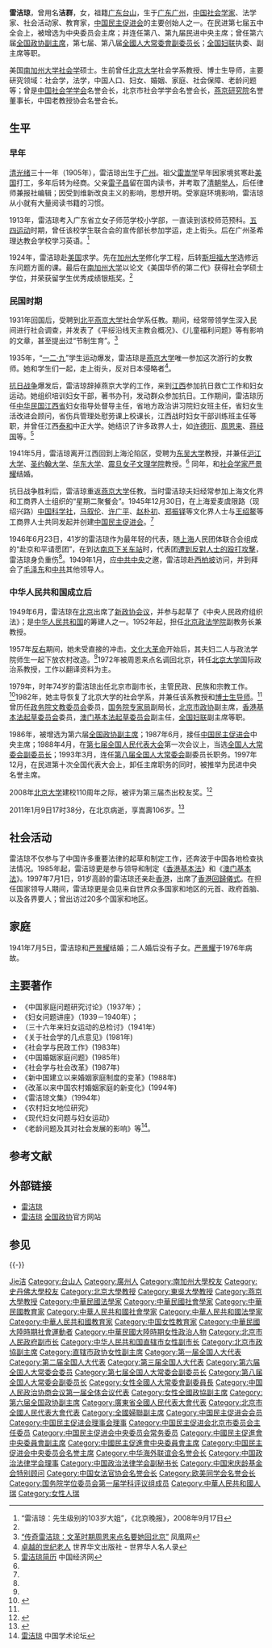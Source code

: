 {{Infobox_officeholder
|name          = <span style="font-size:larger;">雷洁琼</span>
|image name    = Lei Jieqiong.jpg
|width         = 240px
|term1         = [[第七届全国人民代表大会|第七届全国人民代表大会]]<br>[[第八届全国人民代表大会|第八届全国人民代表大会]]
|office1       = {{flagicon|中国}}[[全国人民代表大会常务委员会副委员长|全国人民代表大会常务委员会副委员长]]<br>
|term_start1        = 1988年4月8日
|term_end1          = 1998年3月4日
|chief1             = [[万里|万里]]{{to}}[[乔石|乔石]]
|alongside1         = [[倪志福|倪志福]]、[[陈慕华|陈慕华]]、[[费孝通|费孝通]]等
|office2            = [[中国民主促进会中央委员会|中国民主促进会中央委员会]]主席
|term_start2        = 1987年6月
|term_end2          = 1997年12月2日
|predecessor2       = [[葉聖陶|葉聖陶]]
|successor2         = [[許嘉璐|許嘉璐]]
|term3              = [[中国人民政治协商会议第六届全国委员会委员名单|中国人民政治协商会议第六届全国委员会]]
|office3            = [[File:Charter_of_the_Chinese_People's_Political_Consultative_Conference_(CPPCC)_logo.svg|25px]][[中国人民政治协商会议全国委员会副主席|中国人民政治协商会议全国委员会副主席]]
|term_start3        = 1986年4月11日
|term_end3          = 1988年3月23日
|chairman3          = [[邓颖超|邓颖超]]
|alongside3         = [[王恩茂|王恩茂]]、[[钱学森|钱学森]]等
|Sex                = 女
|different name     = 
|party           = [[中国民主促进会|中国民主促进会]]
|Native place    = [[广东|广东]][[台山市|台山]]
|date of birth   = {{Birth date|1905|9|12}} 
|place of birth  = {{QING|廣東省}}[[广州府|广州府]]
|date of death   = {{Death date and age|2011|1|9|1905|9|12}}
|place of death  = {{CHN}}[[北京市|北京市]]
|nationality     = {{PRC}}
|spouse = [[严景耀|严景耀]]（歿）
|relatives = 
|educate = 
*[[美国|美国]][[南加州大学|南加州大学]][[社会学|社会学]]硕士
| past = 
*<span style="color: blue;">中国民主促进会中央常务委员<br>（1956年－1979年）</span>
*<span style="color: blue;">北京市副市长<br>（1979年－1983年）</span>
*<span style="color: blue;">中国民主促进会中央副主席<br>（1979年10月－1987年6月）</span>
*<span style="color: blue;">全国人大常委会委员<br>（1983年6月－1998年3月）</span>
*<span style="color: blue;">香港特別行政區基本法起草委員會委員<br>（1985年12月－1990年4月）</span>
*<span style="color: blue;">全国政协副主席<br>（1986年3月－1988年3月）</span>
*<span style="color: blue;">中国民主促进会中央主席<br>（1987年6月－1997年11月）</span>
*<span style="color: blue;">全国人大常委会副委员长<br>（1988年3月－1998年3月）</span>
*<span style="color: blue;">澳门特別行政區基本法起草委員會副主任<br>（1988年10月－1993年1月）</span>
*<span style="color: blue;">中国民主促进会中央名誉主席<br>（1997年11月－2007年12月）</span>
| work =
}}

'''雷洁琼'''{{BD|1905年|9月12日|2011年|1月9日|catIdx=L雷}}，曾用名'''洁群'''，女，祖籍[[广东|广东]][[台山市|台山]]，生于[[广东省|广东]][[广州市|广州]]，[[中国|中国]][[社会学家|社会学家]]、法学家、社会活动家、教育家，[[中国民主促进会|中国民主促进会]]的主要创始人之一。在民进第七届五中全会上，被增选为中央委员会主席；并连任第八、第九届民进中央主席；曾任第六届[[全国政协副主席|全国政协副主席]]，第七届、第八届[[全国人民代表大会常务委员会副委员长|全國人大常委會副委员长]]；[[全国妇联|全国妇联]]执委、副主席等职。

美国[[南加州大学|南加州大学]][[社会学|社会学]]硕士。生前曾任[[北京大学|北京大学]]社会学系教授、博士生导师，主要研究领域：社会学，法学，中国人口、妇女、婚姻、家庭、社会保障、老龄问题等；曾是[[中国社会学学会|中国社会学学会]]名誉会长，北京市社会学学会名誉会长，[[燕京研究院|燕京研究院]]名誉董事长，中国老教授协会名誉会长。

== 生平 ==
=== 早年 ===
[[清朝|清]][[光绪|光绪]]三十一年（1905年），雷洁琼出生于[[广州|广州]]。祖父[[雷嵩学|雷嵩学]]早年因家境贫寒赴[[美国|美国]]打工，多年后转为经商。父亲[[雷子昌|雷子昌]]留在国内读书，并考取了[[清朝|清朝]][[举人|举人]]，后任律师兼报社编辑；因受到维新改良主义的影响，思想开明。受家庭环境影响，雷洁琼从小就有大量阅读书籍的习惯。

1913年，雷洁琼考入广东省立女子师范学校小学部，一直读到该校师范预科。[[五四运动|五四运动]]时期，曾任该校学生联合会的宣传部长参加学运，走上街头。后在广州圣希理达教会学校学习英语。<ref name="ReferenceA">“雷洁琼：先生级别的103岁大姐”，《北京晚报》，2008年9月17日</ref>

1924年，雷洁琼赴[[美国|美国]]求学。先在[[加州大学|加州大学]]修化学工程，后转[[斯坦福大学|斯坦福大学]]选修远东问题方面的课。最后在[[南加州大学|南加州大学]]以论文《美国华侨的第二代》获得社会学硕士学位，并荣获留学生优秀成绩银瓶奖。<ref name="ReferenceA"/>

=== 民国时期 ===
1931年回国后，受聘到[[北平|北平]][[燕京大学|燕京大学]]社会学系任教。期间，经常带领学生深入民间进行社会调查，并发表了《平绥沿线天主教会概况》、《儿童福利问题》等有影响的文章，甚至提出过“节制生育”。<ref name="传奇雷洁琼：文革时期周恩来点名要她回北京">[http://phtv.ifeng.com/program/wdzgx/detail_2010_08/30/2355336_0.shtml “传奇雷洁琼：文革时期周恩来点名要她回北京”] {{Wayback|url=http://phtv.ifeng.com/program/wdzgx/detail_2010_08/30/2355336_0.shtml |date=20100903190614 }} 凤凰网</ref>

1935年，“[[一二·九运动|一二·九]]”学生运动爆发，雷洁琼是[[燕京大学|燕京大学]]唯一参加这次游行的女教师。她和学生们一起，走上街头，反对日本侵略者<ref name="卓越的世纪老人">[http://www.whoswhochinese.com/wsw05/leijieqiong.htm 卓越的世纪老人] {{Wayback|url=http://www.whoswhochinese.com/wsw05/leijieqiong.htm |date=20070928164434 }} 世界华文出版社 - 世界华人名人录</ref>。

[[抗日战争|抗日战争]]爆发后，雷洁琼辞掉燕京大学的工作，来到[[江西|江西]]参加抗日救亡工作和妇女运动。她组织培训妇女干部，著书办刊，发动群众参加抗日。工作期间，雷洁琼历任[[江西省_(中華民國)|中华民国江西省]]妇女指导处督导主任，省地方政治讲习院妇女班主任，省妇女生活改进会顾问，省伤兵管理处慰劳课上校课长，江西战时妇女干部训练班主任等职，并曾任江西[[泰和|泰和]]中正大学。她结识了许多政界人士，如[[许德珩|许德珩]]、[[周恩来|周恩来]]、[[蒋经国|蒋经国]]等。<ref>[http://www.ce.cn/xwzx/gnsz/gdxw/200509/07/t20050907_4615838.shtml 雷洁琼简历] {{Wayback|url=http://www.ce.cn/xwzx/gnsz/gdxw/200509/07/t20050907_4615838.shtml |date=20071013085443 }} 中国经济网</ref>

1941年5月，雷洁琼离开江西回到上海沦陷区，受聘为[[东吴大学_(苏州)|东吴大学]]教授，并兼任[[沪江大学|沪江大学]]、[[圣约翰大学_(上海)|圣约翰大学]]、[[华东大学|华东大学]]、[[震旦女子文理学院|震旦女子文理学院]]教授。<ref name="ReferenceA"/> 同年，和[[社会学家|社会学家]][[严景耀|严景耀]]结婚。

抗日战争胜利后，雷洁琼重返[[燕京大学|燕京大学]]任教。当时雷洁琼夫妇经常参加上海文化界和工商界人士组织的“星期二聚餐会”。1945年12月30日，在上海爱麦虞限路（现绍兴路）[[中国科学社|中国科学社]]，[[马叙伦|马叙伦]]、[[许广平|许广平]]、[[赵朴初|赵朴初]]、[[郑振铎|郑振铎]]等文化界人士与[[王绍鳌|王绍鳌]]等工商界人士共同发起并创建[[中国民主促进会|中国民主促进会]]。<ref name="传奇雷洁琼：文革时期周恩来点名要她回北京"/>

1946年6月23日，41岁的雷洁琼作为最年轻的代表，随[[上海|上海]]人民团体联合会组成的“赴京和平请愿团”，在到达[[南京西站|南京下关车站]]时，代表团[[下关惨案|遭到反對人士的殴打攻擊]]，雷洁琼身负重伤<ref name="卓越的世纪老人"/>。1949年1月，应[[中共中央|中共中央]]之邀，雷洁琼赴[[西柏坡镇|西柏坡]]访问，并到拜会了[[毛泽东|毛泽东]]和[[中共|中共]]其他领导人。

=== 中华人民共和国成立后 ===
1949年6月，雷洁琼在[[北京|北京]]出席了[[中国人民政治协商会议|新政协会议]]，并参与起草了《中央人民政府组织法》；是[[中华人民共和国|中华人民共和国]]的筹建人之一。1952年起，担任[[北京政法学院|北京政法学院]]副教务长兼教授。

1957年[[反右运动|反右]]期间，她未受直接的冲击。[[文化大革命|文化大革命]]开始后，其夫妇二人与政法学院师生一起下放农村改造。<ref name="传奇雷洁琼：文革时期周恩来点名要她回北京"/>1972年被周恩来点名调回北京，转任[[北京大学|北京大学]]国际政治系教授，工作以翻译资料为主。

1979年，时年74岁的雷洁琼出任北京市副市长，主管民政、民族和宗教工作。<ref>{{Cite book|title=中华人民共和国职官志|author=何虎生, 李耀东, 向常福主编|publisher=中国社会出版社|year=2003|isbn=9787800883934|location=北京|pages=}}</ref>1982年，她主导恢复了北京大学的社会学系，并兼任该系教授和[[博士生导师|博士生导师]]。<ref name="传奇雷洁琼：文革时期周恩来点名要她回北京"/> 曾历任[[政务院文教委员会|政务院文教委员会]]委员，[[国务院专家局|国务院专家局]]副局长，[[北京市政协|北京市政协]]副主席，[[香港特別行政區基本法起草委員會|香港基本法起草委员会]]委员，[[澳門特別行政區基本法起草委員會|澳门基本法起草委员会]]副主任，[[全国妇联|全国妇联]]副主席等职。

1986年，被增选为第六届[[全国政协副主席|全国政协副主席]]；1987年6月，接任[[中国民主促进会|中国民主促进会]]中央主席；1988年4月，在[[第七届全国人民代表大会|第七届全国人民代表大会]]第一次会议上，当选[[全国人大常委会副委员长|全国人大常委会副委员长]]；1993年3月，连任[[第八届全国人大常委会|第八届全国人大常委会]]副委员长职务。1997年12月，在民进第十次全国代表大会上，卸任主席职务的同时，被推举为民进中央名誉主席。

2008年[[北京大学|北京大学]]建校110周年之际，被评为第三届杰出校友奖。<ref>{{Cite web |url=http://news.163.com/08/0504/13/4B3QHT800001124J.html |title=北大今日110年校庆 选出十大杰出校友 |access-date=2008-05-05 |archive-url=https://web.archive.org/web/20080508220548/http://news.163.com/08/0504/13/4B3QHT800001124J.html |archive-date=2008-05-08 |dead-url=yes }}</ref>

2011年1月9日17时38分，在北京病逝，享嵩壽106岁。<ref>{{Cite web |url=http://news.ifeng.com/mainland/detail_2011_01/09/4174710_0.shtml |title=中国民主促进会创始人之一雷洁琼逝世 享年106岁 |accessdate=2011-01-10 |archive-date=2011-01-12 |archive-url=https://web.archive.org/web/20110112175347/http://news.ifeng.com/mainland/detail_2011_01/09/4174710_0.shtml |dead-url=no }}</ref>

== 社会活动 ==
雷洁琼不仅参与了中国许多重要法律的起草和制定工作，还奔波于中国各地检查执法情况。1985年起，雷洁琼更是参与领导和制定《[[香港基本法|香港基本法]]》和《[[中華人民共和國澳門特別行政區基本法|澳门基本法]]》。1997年7月1日，91岁高龄的雷洁琼还亲赴[[香港|香港]]，出席了[[香港回歸儀式|香港回歸儀式]]。在担任国家领导人期间，雷洁琼更是会见来自世界众多国家和地区的元首、政府首脑、以及各界要人；曾出访过20多个国家和地区。

== 家庭 ==
1941年7月5日，雷洁琼和[[严景耀|严景耀]]结婚；二人婚后没有子女。[[严景耀|严景耀]]于1976年病故。

== 主要著作 ==
*《中国家庭问题研究讨论》（1937年）；
*《妇女问题讲座》（1939－1940年）；
*（三十六年来妇女运动的总检讨》（1941年）
*《关于社会学的几点意见》(1981年)
*《社会学与民政工作》(1983年)
*《中国婚姻家庭问题》(1985年)
*《社会学与社会改革》(1987年)
*《新中国建立以来婚姻家庭制度的变革》(1988年)
*《改革以来中国农村婚姻家庭的新变化》(1994年)
*《雷洁琼文集》（1994年）
*《农村妇女地位研究》
*《现代妇女问题与妇女运动》
*《老龄问题及其对社会发展的影响》等<ref>[http://www.frchina.net/person.php?id=101 雷洁琼] {{webarchive|url=https://web.archive.org/web/20071006104631/http://www.frchina.net/person.php?id=101 |date=2007-10-06 }} 中国学术论坛</ref>。

== 参考文献 ==
{{Reflist}}

== 外部链接 ==
* [https://web.archive.org/web/20070324171901/http://lib.hztc.edu.cn/cankao/sociology/ShowArticle.asp?ArticleID=100 雷洁琼]
* [http://202.106.161.5:7777/was40/search?channelid=36976&searchword=%B1%EA%CC%E2=%25%C0%D7%BD%E0%C7%ED%25  雷洁琼] {{Wayback|url=http://202.106.161.5:7777/was40/search?channelid=36976&searchword=%B1%EA%CC%E2=%25%C0%D7%BD%E0%C7%ED%25 |date=20070927081802 }} [[全国政协|全国政协]]官方网站

== 参见 ==
{{-}}
{{start box}}
{{s-ppo}}
{{s-before|[[葉聖陶|葉聖陶]]}}
{{s-title|[[中国民主促进会中央委员会|中国民主促进会中央委员会]]主席|1987年6月－1997年11月}}
{{s-after|[[許嘉璐|許嘉璐]]}}
{{s-before|[[冯宾符|冯宾符]]}}
{{s-title|[[中国民主促进会北京市委员会|中国民主促进会北京市委员会]]主任理事（主任委员）|1954年－？年}}
{{s-after|[[顾均正|顾均正]]}}
{{end box}}

{{全国人大常委会副委员长}}
{{全国政协副主席}}
{{国务院学位委员会第一届学科评议组/法学}}
{{Navboxes 
| title  = 雷洁琼在[[中国民主促进会|中国民主促进会]]的职务
| list1  =
{{中国民主促进会第一届理事会}}
{{中国民主促进会第四届中央委员会}}
{{中国民主促进会第五届中央委员会}}
{{中国民主促进会第六届中央委员会}}
{{中国民主促进会第七届中央委员会}}
{{中国民主促进会第八届中央委员会}}
{{中国民主促进会第九届中央委员会}}
{{中国民主促进会第十届中央委员会}}
{{中国民主促进会第十一届中央委员会}}
{{中国民主促进会中央主席}}
}}
{{Navboxes 
| title  = 雷洁琼在[[中华全国妇女联合会|中华全国妇女联合会]]的职务
| list1  =
{{中华全国民主妇女联合会第一届执行委员会}}
{{中华全国民主妇女联合会第二届执行委员会}}
{{中华全国妇女联合会第四届执行委员会}}
{{中华全国妇女联合会第五届执行委员会}}
}}
{{Navboxes 
| title  = 雷洁琼在[[中国政治法律学会|中国政治法律学会]]的职务
| list1  =
{{中国政治法律学会第一届理事会}}
{{中国政治法律学会第二届理事会}}
{{中国政治法律学会第三届理事会}}
{{中国政治法律学会第四届理事会}}
}}
{{Navboxes 
| title  = 雷洁琼在[[中华海外联谊会|中华海外联谊会]]的职务
| list1  =
{{中华海外联谊会第一届理事会}}
}}
{{Navboxes 
| title  = 雷洁琼在[[中国宋庆龄基金会|中国宋庆龄基金会]]的职务
| list1  =
{{宋庆龄基金会第四届理事会}}
{{中国宋庆龄基金会第五届理事会}}
}}
{{Navboxes 
| title  = 雷洁琼在[[中国女法官协会|中国女法官协会]]的职务
| list1  =
{{中国女法官协会第一届理事会}}
{{中国女法官协会第二届理事会}}
}}
{{Navboxes
| title  = 雷洁琼在[[欧美同学会|欧美同学会]]的职务
| list1  =
{{欧美同学会第一届理事会}}
{{欧美同学会第二届理事会}}
{{欧美同学会第四届理事会}}
}}
{{Authority control}}
{{DEFAULTSORT:Lei雷}}
[[Category:雷姓|Jie洁]]
[[Category:台山人|Category:台山人]]
[[Category:廣州人|Category:廣州人]]
[[Category:南加州大學校友|Category:南加州大學校友]]
[[Category:史丹佛大學校友|Category:史丹佛大學校友]]
[[Category:北京大學教授|Category:北京大學教授]]
[[Category:東吳大學教授|Category:東吳大學教授]]
[[Category:燕京大學教授|Category:燕京大學教授]]
[[Category:中華民國法學家|Category:中華民國法學家]]
[[Category:中華民國社會學家|Category:中華民國社會學家]]
[[Category:中華民國教育家|Category:中華民國教育家]]
[[Category:中華人民共和國社會學家|Category:中華人民共和國社會學家]]
[[Category:中華人民共和國法學家|Category:中華人民共和國法學家]]
[[Category:中華人民共和國教育家|Category:中華人民共和國教育家]]
[[Category:中国女性教育家|Category:中国女性教育家]]
[[Category:中華民國大陸時期社會運動者|Category:中華民國大陸時期社會運動者]]
[[Category:中華民國大陸時期女性政治人物|Category:中華民國大陸時期女性政治人物]]
[[Category:北京市人民政府副市长|Category:北京市人民政府副市长]]
[[Category:中华人民共和国直辖市女性副市长|Category:中华人民共和国直辖市女性副市长]]
[[Category:北京市政協副主席|Category:北京市政協副主席]]
[[Category:直辖市政协女性副主席|Category:直辖市政协女性副主席]]
[[Category:第一届全国人大代表|Category:第一届全国人大代表]]
[[Category:第二届全国人大代表|Category:第二届全国人大代表]]
[[Category:第三届全国人大代表|Category:第三届全国人大代表]]
[[Category:第六届全国人大常委会委员|Category:第六届全国人大常委会委员]]
[[Category:第七届全国人大常委会副委员长|Category:第七届全国人大常委会副委员长]]
[[Category:第八届全国人大常委会副委员长|Category:第八届全国人大常委会副委员长]]
[[Category:女性全國人大常委會副委員長|Category:女性全國人大常委會副委員長]]
[[Category:中国人民政治协商会议第一届全体会议代表|Category:中国人民政治协商会议第一届全体会议代表]]
[[Category:女性全國政協副主席|Category:女性全國政協副主席]]
[[Category:第六届全国政协副主席|Category:第六届全国政协副主席]]
[[Category:廣東省全國人民代表大會代表|Category:廣東省全國人民代表大會代表]]
[[Category:北京市全國人民代表大會代表|Category:北京市全國人民代表大會代表]]
[[Category:全國婦聯副主席|Category:全國婦聯副主席]]
[[Category:中国民主促进会会员|Category:中国民主促进会会员]]
[[Category:中国民主促进会理事会理事|Category:中国民主促进会理事会理事]]
[[Category:中国民主促进会北京市委员会主任委员|Category:中国民主促进会北京市委员会主任委员]]
[[Category:中国民主促进会中央委员会常务委员|Category:中国民主促进会中央委员会常务委员]]
[[Category:中國民主促進會中央委員會副主席|Category:中國民主促進會中央委員會副主席]]
[[Category:中國民主促進會中央委員會主席|Category:中國民主促進會中央委員會主席]]
[[Category:中国民主促进会中央委员会名誉主席|Category:中国民主促进会中央委员会名誉主席]]
[[Category:中华海外联谊会名誉会长|Category:中华海外联谊会名誉会长]]
[[Category:中国政治法律学会理事|Category:中国政治法律学会理事]]
[[Category:中国政治法律学会副秘书长|Category:中国政治法律学会副秘书长]]
[[Category:中国宋庆龄基金会特别顾问|Category:中国宋庆龄基金会特别顾问]]
[[Category:中国女法官协会名誉会长|Category:中国女法官协会名誉会长]]
[[Category:欧美同学会名誉会长|Category:欧美同学会名誉会长]]
[[Category:国务院学位委员会第一届学科评议组成员|Category:国务院学位委员会第一届学科评议组成员]]
[[Category:中華人民共和國人瑞|Category:中華人民共和國人瑞]]
[[Category:女性人瑞|Category:女性人瑞]]